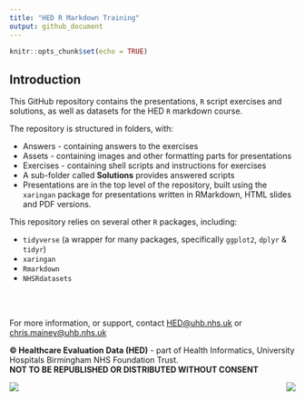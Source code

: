 ```yaml
---
title: "HED R Markdown Training"
output: github_document
---
```


```r
knitr::opts_chunk$set(echo = TRUE)
```


## Introduction

This GitHub repository contains the presentations, `R` script exercises and solutions, as well as datasets for the HED `R` markdown course.  

The repository is structured in folders, with:

+ Answers - containing answers to the exercises
+ Assets - containing images and other formatting parts for presentations
+ Exercises - containing shell scripts and instructions for exercises
 + A sub-folder called __Solutions__ provides answered scripts
+ Presentations are in the top level of the repository, built using the `xaringan` package for presentations written in RMarkdown, HTML slides and PDF versions.



This repository relies on several other `R` packages, including:

+ `tidyverse` (a wrapper for many packages, specifically `ggplot2`, `dplyr` & `tidyr`)
+ `xaringan`
+ `Rmarkdown`
+ `NHSRdatasets`


<br><br>

For more information, or support, contact [HED@uhb.nhs.uk](mailto:HED@uhb.nhs.uk) or [chris.mainey@uhb.nhs.uk](mailto:chris.mainey@uhb.nhs.uk)

__&copy; Healthcare Evaluation Data (HED)__ - part of Health Informatics, University Hospitals Birmingham NHS Foundation Trust.  
__NOT TO BE REPUBLISHED OR DISTRIBUTED WITHOUT CONSENT__

<img src='./Assets/HI.png' align="left">
<img src='./Assets/logo.png' align="right">